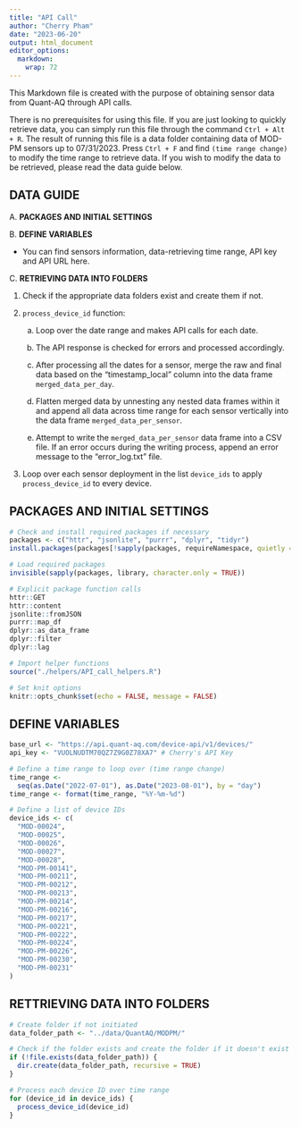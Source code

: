 ```yaml
---
title: "API Call"
author: "Cherry Pham"
date: "2023-06-20"
output: html_document
editor_options: 
  markdown: 
    wrap: 72
---
```


This Markdown file is created with the purpose of obtaining sensor data
from Quant-AQ through API calls.

There is no prerequisites for using this file. If you are just looking
to quickly retrieve data, you can simply run this file through the
command `Ctrl + Alt + R`. The result of running this file is a data
folder containing data of MOD-PM sensors up to 07/31/2023. Press
`Ctrl + F` and find `(time range change)` to modify the time range to
retrieve data. If you wish to modify the data to be retrieved, please
read the data guide below.

## DATA GUIDE

A. **PACKAGES AND INITIAL SETTINGS**

B. **DEFINE VARIABLES**

-   You can find sensors information, data-retrieving time range, API
    key and API URL here.

C. **RETRIEVING DATA INTO FOLDERS**

1.  Check if the appropriate data folders exist and create them if not.

2.  `process_device_id` function:

    a.  Loop over the date range and makes API calls for each date.

    b.  The API response is checked for errors and processed
        accordingly.

    c.  After processing all the dates for a sensor, merge the raw and
        final data based on the "timestamp_local" column into the data
        frame `merged_data_per_day`.

    d.  Flatten merged data by unnesting any nested data frames within
        it and append all data across time range for each sensor
        vertically into the data frame `merged_data_per_sensor`.

    e.  Attempt to write the `merged_data_per_sensor` data frame into a
        CSV file. If an error occurs during the writing process, append
        an error message to the "error_log.txt" file.

3.  Loop over each sensor deployment in the list `device_ids` to apply
    `process_device_id` to every device.

## PACKAGES AND INITIAL SETTINGS

```r
# Check and install required packages if necessary
packages <- c("httr", "jsonlite", "purrr", "dplyr", "tidyr")
install.packages(packages[!sapply(packages, requireNamespace, quietly = TRUE)])

# Load required packages
invisible(sapply(packages, library, character.only = TRUE))

# Explicit package function calls
httr::GET
httr::content
jsonlite::fromJSON
purrr::map_df
dplyr::as_data_frame
dplyr::filter
dplyr::lag

# Import helper functions
source("./helpers/API_call_helpers.R")

# Set knit options
knitr::opts_chunk$set(echo = FALSE, message = FALSE)
```

## DEFINE VARIABLES

```r
base_url <- "https://api.quant-aq.com/device-api/v1/devices/"
api_key <- "VUOLNUDTM70QZ7Z9G0Z78XA7" # Cherry's API Key

# Define a time range to loop over (time range change)
time_range <-
  seq(as.Date("2022-07-01"), as.Date("2023-08-01"), by = "day")
time_range <- format(time_range, "%Y-%m-%d")

# Define a list of device IDs
device_ids <- c(
  "MOD-00024",
  "MOD-00025",
  "MOD-00026",
  "MOD-00027",
  "MOD-00028",
  "MOD-PM-00141",
  "MOD-PM-00211",
  "MOD-PM-00212",
  "MOD-PM-00213",
  "MOD-PM-00214",
  "MOD-PM-00216",
  "MOD-PM-00217",
  "MOD-PM-00221",
  "MOD-PM-00222",
  "MOD-PM-00224",
  "MOD-PM-00226",
  "MOD-PM-00230",
  "MOD-PM-00231"
)
```

## RETTRIEVING DATA INTO FOLDERS

```r
# Create folder if not initiated
data_folder_path <- "../data/QuantAQ/MODPM/"

# Check if the folder exists and create the folder if it doesn't exist
if (!file.exists(data_folder_path)) {
  dir.create(data_folder_path, recursive = TRUE)
}

# Process each device ID over time range
for (device_id in device_ids) {
  process_device_id(device_id)
}
```
